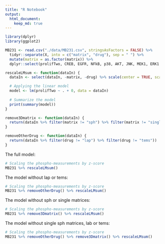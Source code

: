 ```yaml
---
title: "R Notebook"
output: 
  html_document:
    keep_md: true 
---
```


```r
library(dplyr)
library(ggplot2)

MB231 <- read.csv("./data/MB231.csv", stringsAsFactors = FALSE) %>%
  tidyr::separate(X, into = c("matrix", "drug"), sep = " ") %>%
  mutate(matrix = as.factor(matrix)) %>%
  dplyr::select(prolifTwo, CREB, EGFR, NFkB, p38, AKT, JNK, MEK1, ERK1.2, matrix, drug)

rescaleLMsum <- function(dataIn) {
  dataIn <- select(dataIn, -matrix, -drug) %>% scale(center = TRUE, scale = TRUE) %>% data.frame

  # Applying the linear model
  model <- lm(prolifTwo ~ . + 0, data = dataIn)
  
  # Summarize the model
  print(summary(model))
}

remove3Dmatrix <- function(dataIn) {
  return(dataIn %>% filter(matrix != "sph") %>% filter(matrix != "single") %>% filter(matrix != "serum"))
}

removeOtherDrug <- function(dataIn) {
  return(dataIn %>% filter(drug != "lap") %>% filter(drug != "tems"))
}
```

The full model:

```r
# Scaling the phospho-measurements by z-score
MB231 %>% rescaleLMsum()
```

The model without lap or tems:

```r
# Scaling the phospho-measurements by z-score
MB231 %>% removeOtherDrug() %>% rescaleLMsum()
```

The model without sph or single matrices:

```r
# Scaling the phospho-measurements by z-score
MB231 %>% remove3Dmatrix() %>% rescaleLMsum()
```

The model without single sph matrices, lab or tems:

```r
# Scaling the phospho-measurements by z-score
MB231 %>% removeOtherDrug() %>% remove3Dmatrix() %>% rescaleLMsum()
```



